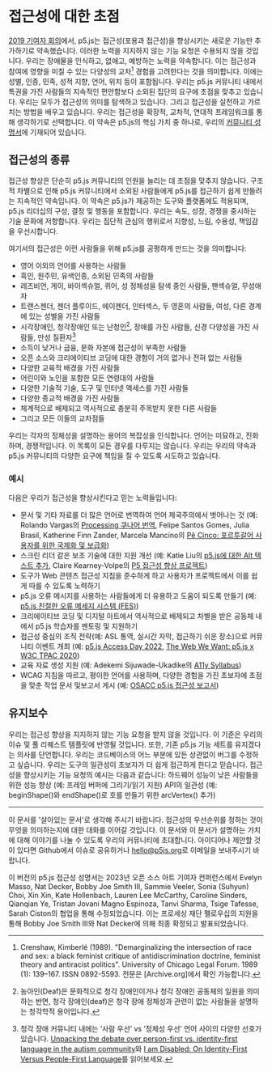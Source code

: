 <!-- 라이브러리의 기여자와 사용자에게 접근성에 대한 우리의 약속이 무엇을 의미하는가. -->

# 접근성에 대한 초점

[2019 기여자 회의](https://p5js.org/community/contributors-conference-2019.html)에서, p5.js는 접근성(포용과 접근성)을 향상시키는 새로운 기능만 추가하기로 약속했습니다. 이러한 노력을 지지하지 않는 기능 요청은 수용되지 않을 것입니다. 우리는 장애물을 인식하고, 없애고, 예방하는 노력을 약속합니다. 이는 접근성과 참여에 영향을 미칠 수 있는 다양성의 교차[^1] 경험을 고려한다는 것을 의미합니다. 이에는 성별, 인종, 민족, 성적 지향, 언어, 위치 등이 포함됩니다. 우리는 p5.js 커뮤니티 내에서 특권을 가진 사람들의 지속적인 편안함보다 소외된 집단의 요구에 초점을 맞추고 있습니다. 우리는 모두가 접근성의 의미를 탐색하고 있습니다. 그리고 접근성을 실천하고 가르치는 방법을 배우고 있습니다. 우리는 접근성을 확장적, 교차적, 연대적 프레임워크를 통해 생각하기로 선택합니다. 이 약속은 p5.js의 핵심 가치 중 하나로, 우리의 [커뮤니티 성명서](https://p5js.org/community/)에 기재되어 있습니다.

## 접근성의 종류

접근성 향상은 단순히 p5.js 커뮤니티의 인원을 늘리는 데 초점을 맞추지 않습니다. 구조적 차별으로 인해 p5.js 커뮤니티에서 소외된 사람들에게 p5.js를 접근하기 쉽게 만들려는 지속적인 약속입니다. 이 약속은 p5.js가 제공하는 도구와 플랫폼에도 적용되며, p5.js 리더십의 구성, 결정 및 행동을 포함합니다. 우리는 속도, 성장, 경쟁을 중시하는 기술 문화에 저항합니다. 우리는 집단적 관심의 행위로서 지향성, 느림, 수용성, 책임감을 우선시합니다.

여기서의 접근성은 이런 사람들을 위해 p5.js를 공평하게 만드는 것을 의미합니다:

- 영어 이외의 언어를 사용하는 사람들
- 흑인, 원주민, 유색인종, 소외된 민족의 사람들
- 레즈비언, 게이, 바이섹슈얼, 퀴어, 성 정체성을 탐색 중인 사람들, 팬섹슈얼, 무성애자
- 트랜스젠더, 젠더 플루이드, 에이젠더, 인터섹스, 두 영혼의 사람들, 여성, 다른 경계에 있는 성별을 가진 사람들
- 시각장애인, 청각장애인 또는 난청인[^2], 장애를 가진 사람들, 신경 다양성을 가진 사람들, 만성 질환자[^3]
- 소득이 낮거나 금융, 문화 자본에 접근성이 부족한 사람들
- 오픈 소스와 크리에이티브 코딩에 대한 경험이 거의 없거나 전혀 없는 사람들
- 다양한 교육적 배경을 가진 사람들
- 어린이와 노인을 포함한 모든 연령대의 사람들
- 다양한 기술적 기술, 도구 및 인터넷 액세스를 가진 사람들
- 다양한 종교적 배경을 가진 사람들
- 체계적으로 배제되고 역사적으로 충분히 주목받지 못한 다른 사람들
- 그리고 모든 이들의 교차점들

우리는 각자의 정체성을 설명하는 용어의 복잡성을 인식합니다. 언어는 미묘하고, 진화하며, 경쟁적입니다. 이 목록이 모든 경우를 다루지는 않습니다. 우리는 우리의 약속과 p5.js 커뮤니티의 다양한 요구에 책임을 질 수 있도록 시도하고 있습니다.


### 예시
다음은 우리가 접근성을 향상시킨다고 믿는 노력들입니다:

- 문서 및 기타 자료를 더 많은 언어로 번역하여 언어 제국주의에서 벗어나는 것 (예: Rolando Vargas의 [Processing 쿠나어 번역](https://medium.com/@ProcessingOrg/culture-as-translation-processing-in-kuna-language-with-rolando-vargas-and-edinson-izquierdo-8079f14851f7), Felipe Santos Gomes, Julia Brasil, Katherine Finn Zander, Marcela Mancino의 [Pê Cinco: 포르투갈어 사용자를 위한 국제화 및 보급화](https://medium.com/processing-foundation/translating-p5-js-into-portuguese-for-the-brazilian-community-14b969e77ab1))
- 스크린 리더 같은 보조 기술에 대한 지원 개선 (예: Katie Liu의 [p5.js에 대한 Alt 텍스트 추가](https://medium.com/processing-foundation/adding-alt-text-e2c7684e44f8), Claire Kearney-Volpe의 [P5 접근성 향상 프로젝트](https://medium.com/processing-foundation/p5-accessibility-115d84535fa8)) 
- 도구가 Web 콘텐츠 접근성 지침을 준수하게 하고 사용자가 프로젝트에서 이를 쉽게 따를 수 있도록 노력하기
- p5.js 오류 메시지를 사용하는 사람들에게 더 유용하고 도움이 되도록 만들기 (예: [p5.js 친절한 오류 메세지 시스템 (FES)](https://github.com/processing/p5.js/blob/main/contributor_docs/friendly_error_system.md))
- 크리에이티브 코딩 및 디지털 아트에서 역사적으로 배제되고 차별을 받은 공동체 내에서 p5.js 학습자를 멘토링 및 지원하기
- 접근성 중심의 조직 전략(예: ASL 통역, 실시간 자막, 접근하기 쉬운 장소)으로 커뮤니티 이벤트 개최 (예: [p5.js Access Day 2022](https://p5js.org/community/p5js-access-day-2022.html), [The Web We Want: p5.js x W3C TPAC 2020](https://medium.com/processing-foundation/p5-js-x-w3c-tpac-bee4c621a053))
- 교육 자료 생성 지원 (예: Adekemi Sijuwade-Ukadike의 [A11y Syllabus](http://a11ysyllabus.site/))
- WCAG 지침을 따르고, 평이한 언어를 사용하며, 다양한 경험을 가진 초보자에 초점을 맞춘 작업 문서 및보고서 게시 (예: [OSACC p5.js 접근성 보고서](https://github.com/processing/OSACC-p5.js-Access-Report))


## 유지보수
우리는 접근성 향상을 지지하지 않는 기능 요청을 받지 않을 것입니다. 이 기준은 우리의 이슈 및 풀 리퀘스트 템플릿에 반영될 것입니다. 또한, 기존 p5.js 기능 세트를 유지겠다는 의사를 단언합니다. 우리는 코드베이스의 어느 부분에 있든 상관없이 버그를 수정하고 싶습니다. 우리는 도구의 일관성이 초보자가 더 쉽게 접근하게 한다고 믿습니다. 접근성을 향상시키는 기능 요청의 예시는 다음과 같습니다:
하드웨어 성능이 낮은 사람들을 위한 성능 향상 (예: 프레임 버퍼에 그리기/읽기 지원)
API의 일관성 (예: beginShape()와 endShape()로 호를 만들기 위한 arcVertex() 추가)

___

이 문서를 '살아있는 문서'로 생각해 주시기 바랍니다. 접근성의 우선순위를 정하는 것이 무엇을 의미하는지에 대한 대화를 이어갈 것입니다. 이 문서와 이 문서가 설명하는 가치에 대해 이야기를 나눌 수 있도록 우리의 커뮤니티에 초대합니다. 아이디어나 제안할 것이 있다면 Github에서 이슈로 공유하거나 [hello@p5js.org](mailto:hello@p5js.org)로 이메일을 보내주시기 바랍니다.

이 버전의 p5.js 접근성 성명서는 2023년 오픈 소스 아트 기여자 컨퍼런스에서 Evelyn Masso, Nat Decker, Bobby Joe Smith III, Sammie Veeler, Sonia (Suhyun) Choi, Xin Xin, Kate Hollenbach, Lauren Lee McCarthy, Caroline Sinders, Qianqian Ye, Tristan Jovani Magno Espinoza, Tanvi Sharma, Tsige Tafesse, Sarah Ciston의 협업을 통해 수정되었습니다. 이는 프로세싱 재단 펠로우십의 지원을 통해 Bobby Joe Smith III와 Nat Decker에 의해 최종 확정되고 발표되었습니다.

[^1]: Crenshaw, Kimberlé (1989). "Demarginalizing the intersection of race and sex: a black feminist critique of antidiscrimination doctrine, feminist theory and antiracist politics". University of Chicago Legal Forum. 1989 (1): 139–167. ISSN 0892-5593. 전문은 [Archive.org]에서 확인 가능합니다.
[^2]: 농아인(Deaf)은 문화적으로 청각 장애인이거나 청각 장애인 공동체의 일원을 의미하는 반면, 청각 장애인(deaf)은 청각 장애 정체성과 관련이 없는 사람들을 설명하는 청각학적 용어입니다.
[^3]: 청각 장애 커뮤니티 내에는 ‘사람 우선’ vs ‘정체성 우선’ 언어 사이의 다양한 선호가 있습니다.  [Unpacking the debate over person-first vs. identity-first language in the autism community](https://news.northeastern.edu/2018/07/12/unpacking-the-debate-over-person-first-vs-identity-first-language-in-the-autism-community/)와 [I am Disabled: On Identity-First Versus People-First Language](https://thebodyisnotanapology.com/magazine/i-am-disabled-on-identity-first-versus-people-first-language/)를 읽어보세요.
[^4]: 언어 제국주의는 제국주의의 확장과 세계화로 인해 모국어를 희생해가며 영어와 같은 특정 언어를 지속적으로 지배, 우선, 강요하는 것을 말합니다.
